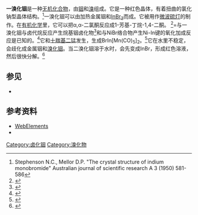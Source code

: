 {{chembox
| Watchedfields = changed
| verifiedrevid = 404713371
| ImageFile = TlI_structure.png
| ImageSize = 
| IUPACName = Indium(I) bromide
| OtherNames = 
|Section1={{Chembox Identifiers
| ChemSpiderID_Ref = {{chemspidercite|correct|chemspider}}
| ChemSpiderID = 21106449
| InChI = 1/BrH.In/h1H;/q;+1/p-1
| InChIKey = KLRHPHDUDFIRKB-REWHXWOFAH
| StdInChI_Ref = {{stdinchicite|correct|chemspider}}
| StdInChI = 1S/BrH.In/h1H;/q;+1/p-1
| StdInChIKey_Ref = {{stdinchicite|correct|chemspider}}
| StdInChIKey = KLRHPHDUDFIRKB-UHFFFAOYSA-M
| CASNo_Ref = {{cascite|correct|CAS}}
| CASNo = 14280-53-6
| PubChem = 71317298
| SMILES = [In+].[Br-]
}}
|Section2={{Chembox Properties
| Formula = InBr
| MolarMass = 194.722 g/mol
| Appearance = 红色晶体
| Density = 4.960 g/cm<sup>3</sup>
| MeltingPtC = 285
| BoilingPtC = 656
| Solubility = 
  }}
|Section3={{Chembox Hazards
| MainHazards = 
| FlashPt = 
| AutoignitionPt = 
 }}
}}
'''一溴化铟'''是一种[[无机化合物|无机化合物]]，由[[铟|铟]]和[[溴|溴]]组成。它是一种红色晶体，有着扭曲的氯化钠型晶体结构。<ref>Stephenson N.C., Mellor D.P. "The crystal structure of indium monobromide" Australian journal of scientific research A  3 (1950) 581-586</ref>一溴化铟可以由加热金属铟和[[溴化铟|InBr<sub>3</sub>]]而成。它被用作[[微波硫灯|微波硫灯]]的制作。在[[有机化学|有机化学]]里，它可以把α,α-二氯酮反应成1-芳基-丁烷-1,4-二酮。<!--这样翻译？原文在英文维基百科。--><ref>{{cite journal | author = C. Peppe and R. Pavão das Chagas | title = Indium(I) Bromide-Mediated Reductive Coupling of α,α-Dichloroketones to 1-Aryl-butane-1,4-diones | year = 2004 | journal = [[Synlett|Synlett]] | volume = | issue = 7 | pages = 1187–1190 | doi = 10.1055/s-2004-825591}}</ref>=与一溴化铟与卤代烷反应产生烷基铟卤化物<ref>{{cite journal | author = M. J. S. Gynane, L. G. Waterworth and I. J. Worrall | title = Oxidative addition reactions of group III metals in low oxidation states III. Reactions of indium monohalides with alkyl halides | year = 1972 | journal = [[Journal_of_Organometallic_Chemistry|Journal of Organometallic Chemistry]] | volume = 43 | issue = 2 | pages = 257–264 | doi = 10.1016/S0022-328X(00)81599-5}}</ref>和与NiBr络合物产生Ni-In键的氧化加成反应是已知的。<ref>{{cite journal | author = J. Weiss, T. Priermeier and R. A. Fischer | title = Reactions of Elemental Indium and Indium(I) Bromide with Nickel-Bromine Bonds: Structure of (η5-C5H5)(Ph3P)Ni-InBr2(O=PPh3) | year = 1996 | journal = [[Inorg._Chem.|Inorg. Chem.]] | volume = 35 | issue = 1 | pages = 71–75 | doi = 10.1021/ic950614i }}</ref>它和[[十羰基二锰|十羰基二锰]]发生{{le|插入反应|Insertion reaction}}，生成BrIn[Mn(CO)<sub>5</sub>]<sub>2</sub>。<ref>{{cite journal|journal=Inorganic and Nuclear Chemistry Letters|volume=4|issue=4|language=en|date=1968-04|pages=201–203|doi=10.1016/0020-1650(68)80061-3|url=https://linkinghub.elsevier.com/retrieve/pii/0020165068800613|title=Insertion reactions of Mn2(CO)10 with SnCl2, InBr, and Ga2Br4|accessdate=2021-12-10|author=J. Hoyano, D.J. Patmore, W.A.G. Graham|archive-date=2018-06-18|archive-url=https://web.archive.org/web/20180618145048/https://linkinghub.elsevier.com/retrieve/pii/0020165068800613}}</ref>它在水里不稳定，会歧化成金属铟和[[溴化铟|溴化铟]]。当二溴化铟溶于水时，会先变成InBr，形成红色溶液，然后很快分解。<ref>{{cite journal | author = R. Dronskowski | title = Ambient-Temperature Formation of Crystalline Indium Monohalides from Aqueous Media | year = 1994 | journal = [[Inorg._Chem.|Inorg. Chem.]] | volume = 33 | issue = 25 | pages = 5960–5963 | doi = 10.1021/ic00103a054}}</ref>

==参见==
* {{le|卤化铟|Indium halides}}

==参考资料==
{{refbegin}}
* [http://www.webelements.com/ WebElements] {{Wayback|url=http://www.webelements.com/ |date=20140104110225 }}
* {{Greenwood&Earnshaw}}
{{refend}}
{{reflist}}
{{铟化合物}}
{{溴化物}}
{{DEFAULTSORT:Indium(I) Bromide}}

[[Category:卤化铟|Category:卤化铟]]
[[Category:溴化物|Category:溴化物]]